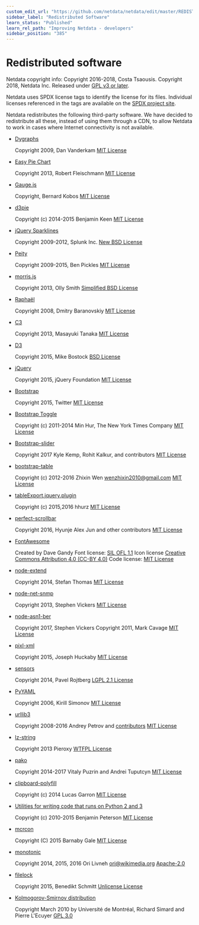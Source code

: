 ```yaml
---
custom_edit_url: "https://github.com/netdata/netdata/edit/master/REDISTRIBUTED.md"
sidebar_label: "Redistributed Software"
learn_status: "Published"
learn_rel_path: "Improving Netdata - developers"
sidebar_position: "385"
---
```



# Redistributed software

Netdata copyright info:
 Copyright 2016-2018, Costa Tsaousis.
 Copyright 2018, Netdata Inc.
 Released under [GPL v3 or later](https://raw.githubusercontent.com/netdata/netdata/master/LICENSE).

Netdata uses SPDX license tags to identify the license for its files.
Individual licenses referenced in the tags are available on the [SPDX project site](http://spdx.org/licenses/).

Netdata redistributes the following third-party software.
We have decided to redistribute all these, instead of using them
through a CDN, to allow Netdata to work in cases where Internet
connectivity is not available.

-   [Dygraphs](http://dygraphs.com/)

      Copyright 2009, Dan Vanderkam
      [MIT License](http://dygraphs.com/legal.html)

-   [Easy Pie Chart](https://rendro.github.io/easy-pie-chart/)

      Copyright 2013, Robert Fleischmann
      [MIT License](https://github.com/rendro/easy-pie-chart/blob/master/LICENSE)

-   [Gauge.js](http://bernii.github.io/gauge.js/)

      Copyright, Bernard Kobos
      [MIT License](https://github.com/getgauge/gauge-js/blob/master/LICENSE)

-   [d3pie](https://github.com/benkeen/d3pie)

      Copyright (c) 2014-2015 Benjamin Keen
      [MIT License](https://github.com/benkeen/d3pie/blob/master/LICENSE)

-   [jQuery Sparklines](http://omnipotent.net/jquery.sparkline/)

      Copyright 2009-2012, Splunk Inc.
      [New BSD License](http://opensource.org/licenses/BSD-3-Clause)

-   [Peity](http://benpickles.github.io/peity/)

      Copyright 2009-2015, Ben Pickles
      [MIT License](https://github.com/benpickles/peity/blob/master/LICENCE)

-   [morris.js](http://morrisjs.github.io/morris.js/)

      Copyright 2013, Olly Smith
      [Simplified BSD License](http://morrisjs.github.io/morris.js/)

-   [Raphaël](http://dmitrybaranovskiy.github.io/raphael/)

      Copyright 2008, Dmitry Baranovskiy
      [MIT License](http://dmitrybaranovskiy.github.io/raphael/license.html)

-   [C3](http://c3js.org/)

      Copyright 2013, Masayuki Tanaka
      [MIT License](https://github.com/masayuki0812/c3/blob/master/LICENSE)

-   [D3](http://d3js.org/)

      Copyright 2015, Mike Bostock
      [BSD License](http://opensource.org/licenses/BSD-3-Clause)

-   [jQuery](https://jquery.org/)

      Copyright 2015, jQuery Foundation
      [MIT License](https://jquery.org/license/)

-   [Bootstrap](http://getbootstrap.com/getting-started/)

      Copyright 2015, Twitter
      [MIT License](https://github.com/twbs/bootstrap/blob/v4-dev/LICENSE)

-   [Bootstrap Toggle](http://www.bootstraptoggle.com/)

      Copyright (c) 2011-2014 Min Hur, The New York Times Company
      [MIT License](https://github.com/minhur/bootstrap-toggle/blob/master/LICENSE)

-   [Bootstrap-slider](http://seiyria.com/bootstrap-slider/)

      Copyright 2017 Kyle Kemp, Rohit Kalkur, and contributors
      [MIT License](https://github.com/seiyria/bootstrap-slider/blob/master/LICENSE.md)

-   [bootstrap-table](http://bootstrap-table.wenzhixin.net.cn/)

      Copyright (c) 2012-2016 Zhixin Wen [wenzhixin2010@gmail.com](mailto:wenzhixin2010@gmail.com)
      [MIT License](https://github.com/wenzhixin/bootstrap-table/blob/master/LICENSE)

-   [tableExport.jquery.plugin](https://github.com/hhurz/tableExport.jquery.plugin)

      Copyright (c) 2015,2016 hhurz
      [MIT License](https://github.com/hhurz/tableExport.jquery.plugin/blob/master/LICENSE)

-   [perfect-scrollbar](https://jamesflorentino.github.io/nanoScrollerJS/)

      Copyright 2016, Hyunje Alex Jun and other contributors
      [MIT License](https://github.com/noraesae/perfect-scrollbar/blob/master/LICENSE)

-   [FontAwesome](https://fortawesome.github.io/Font-Awesome/)

      Created by Dave Gandy
      Font license: [SIL OFL 1.1](http://scripts.sil.org/OFL)
      Icon license [Creative Commons Attribution 4.0 (CC-BY 4.0)](https://creativecommons.org/licenses/by/4.0/)
      Code license: [MIT License](http://opensource.org/licenses/mit-license.html)

-   [node-extend](https://github.com/justmoon/node-extend)

      Copyright 2014, Stefan Thomas
      [MIT License](https://github.com/justmoon/node-extend/blob/master/LICENSE)

-   [node-net-snmp](https://github.com/stephenwvickers/node-net-snmp)

      Copyright 2013, Stephen Vickers
      [MIT License](https://github.com/nospaceships/node-net-snmp#license)

-   [node-asn1-ber](https://github.com/stephenwvickers/node-asn1-ber)

      Copyright 2017, Stephen Vickers
      Copyright 2011, Mark Cavage
      [MIT License](https://github.com/nospaceships/node-asn1-ber#license)

-   [pixl-xml](https://github.com/jhuckaby/pixl-xml)

      Copyright 2015, Joseph Huckaby
      [MIT License](https://github.com/jhuckaby/pixl-xml#license)

-   [sensors](https://github.com/paroj/sensors.py)

      Copyright 2014, Pavel Rojtberg
      [LGPL 2.1 License](http://opensource.org/licenses/LGPL-2.1)

-   [PyYAML](https://bitbucket.org/blackjack/pysensors)

      Copyright 2006, Kirill Simonov
      [MIT License](https://github.com/yaml/pyyaml/blob/master/LICENSE)

-   [urllib3](https://github.com/shazow/urllib3)

      Copyright 2008-2016 Andrey Petrov and [contributors](https://github.com/shazow/urllib3/blob/master/CONTRIBUTORS.txt)
      [MIT License](https://github.com/shazow/urllib3/blob/master/LICENSE.txt)

-   [lz-string](http://pieroxy.net/blog/pages/lz-string/index.html)

      Copyright 2013 Pieroxy
      [WTFPL License](http://pieroxy.net/blog/pages/lz-string/index.html#inline_menu_10)

-   [pako](http://nodeca.github.io/pako/)

      Copyright 2014-2017 Vitaly Puzrin and Andrei Tuputcyn
      [MIT License](https://github.com/nodeca/pako/blob/master/LICENSE)

-   [clipboard-polyfill](https://github.com/lgarron/clipboard-polyfill)

      Copyright (c) 2014 Lucas Garron
      [MIT License](https://github.com/lgarron/clipboard-polyfill/blob/master/LICENSE.md)

-   [Utilities for writing code that runs on Python 2 and 3](https://raw.githubusercontent.com/netdata/netdata/master/collectors/python.d.plugin/python_modules/urllib3/packages/six.py)

      Copyright (c) 2010-2015 Benjamin Peterson
      [MIT License](https://github.com/benjaminp/six/blob/master/LICENSE)

-   [mcrcon](https://github.com/barneygale/MCRcon)

      Copyright (C) 2015 Barnaby Gale
      [MIT License](https://raw.githubusercontent.com/barneygale/MCRcon/master/COPYING.txt)

-   [monotonic](https://github.com/atdt/monotonic)

      Copyright 2014, 2015, 2016 Ori Livneh [ori@wikimedia.org](mailto:ori@wikimedia.org)
      [Apache-2.0](http://www.apache.org/licenses/LICENSE-2.0)

-   [filelock](https://github.com/benediktschmitt/py-filelock)

    Copyright 2015, Benedikt Schmitt [Unlicense License](https://unlicense.org/)

-   [Kolmogorov-Smirnov distribution](http://simul.iro.umontreal.ca/ksdir/)

    Copyright March 2010 by Université de Montréal, Richard Simard and Pierre L'Ecuyer
    [GPL 3.0](https://www.gnu.org/licenses/gpl-3.0.en.html)



